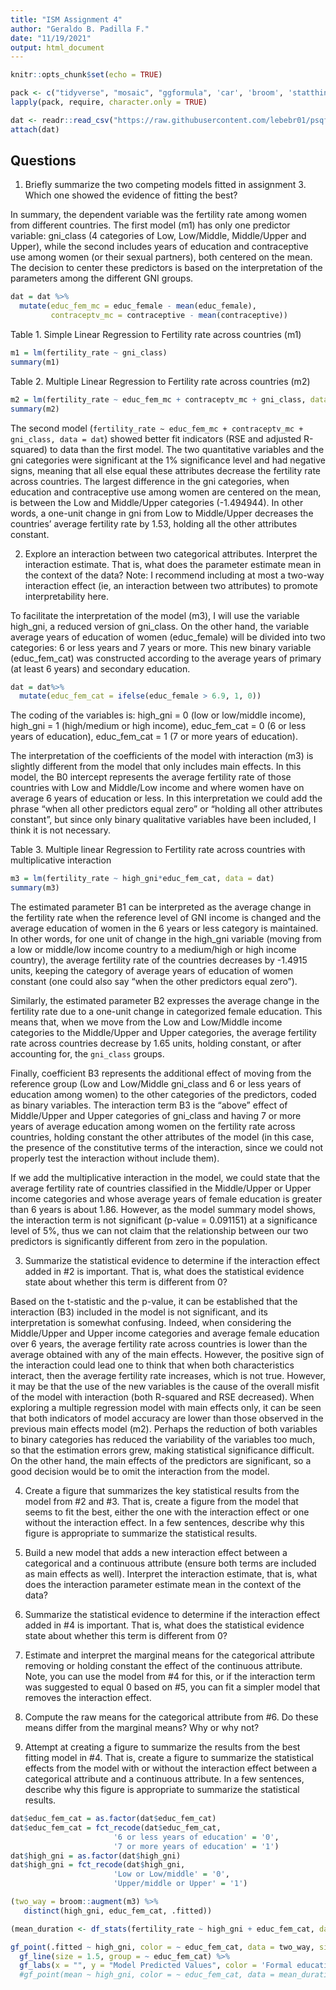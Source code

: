 ```yaml
---
title: "ISM Assignment 4"
author: "Geraldo B. Padilla F."
date: "11/19/2021"
output: html_document
---
```


```r
knitr::opts_chunk$set(echo = TRUE)
```

```r
pack <- c("tidyverse", "mosaic", "ggformula", 'car', 'broom', 'statthink', 'emmeans')
lapply(pack, require, character.only = TRUE)
```

```r
dat <- readr::read_csv("https://raw.githubusercontent.com/lebebr01/psqf_6243/main/data/fertility.csv")
attach(dat)
```

## Questions

1. Briefly summarize the two competing models fitted in assignment 3. Which one showed the evidence of fitting the best?

In summary, the dependent variable was the fertility rate among women from different countries. The first model (m1) has only one predictor variable: gni_class (4 categories of Low, Low/Middle, Middle/Upper and Upper), while the second includes years of education and contraceptive use among women (or their sexual partners), both centered on the mean. The decision to center these predictors is based on the interpretation of the parameters among the different GNI groups.

```r
dat = dat %>%
  mutate(educ_fem_mc = educ_female - mean(educ_female),
         contraceptv_mc = contraceptive - mean(contraceptive))
```

Table 1. Simple Linear Regression to Fertility rate across countries (m1)
```r
m1 = lm(fertility_rate ~ gni_class)
summary(m1)
```

Table 2. Multiple Linear Regression to Fertility rate across countries (m2)
```r
m2 = lm(fertility_rate ~ educ_fem_mc + contraceptv_mc + gni_class, data = dat)
summary(m2)
```

The second model (`fertility_rate ~ educ_fem_mc + contraceptv_mc + gni_class, data = dat`) showed better fit indicators (RSE and adjusted R-squared) to data than the first model. The two quantitative variables and the gni categories were significant at the 1% significance level and had negative signs, meaning that all else equal these attributes decrease the fertility rate across countries. The largest difference in the gni categories, when education and contraceptive use among women are centered on the mean, is between the Low and Middle/Upper categories (-1.494944). In other words, a one-unit change in gni from Low to Middle/Upper decreases the countries' average fertility rate by 1.53, holding all the other attributes constant.

2. Explore an interaction between two categorical attributes. Interpret the interaction estimate. That is, what does the parameter estimate mean in the context of the data? Note: I recommend including at most a two-way interaction effect (ie, an interaction between two attributes) to promote interpretability here.

To facilitate the interpretation of the model (m3), I will use the variable high_gni, a reduced version of gni_class. On the other hand, the variable average years of education of women (educ_female) will be divided into two categories: 6 or less years and 7 years or more. This new binary variable (educ_fem_cat) was constructed according to the average years of primary (at least 6 years) and secondary education.

```r
dat = dat%>%
  mutate(educ_fem_cat = ifelse(educ_female > 6.9, 1, 0))
```

The coding of the variables is:
high_gni = 0 (low or low/middle income),
high_gni = 1 (high/medium or high income),
educ_fem_cat = 0 (6 or less years of education),
educ_fem_cat = 1 (7 or more years of education).

The interpretation of the coefficients of the model with interaction (m3) is slightly different from the model that only includes main effects. In this model, the B0 intercept represents the average fertility rate of those countries with Low and Middle/Low income and where women have on average 6 years of education or less. In this interpretation we could add the phrase "when all other predictors equal zero" or "holding all other attributes constant", but since only binary qualitative variables have been included, I think it is not necessary.

Table 3. Multiple linear Regression to Fertility rate across countries with multiplicative interaction
```r
m3 = lm(fertility_rate ~ high_gni*educ_fem_cat, data = dat)
summary(m3)
```

The estimated parameter B1 can be interpreted as the average change in the fertility rate when the reference level of GNI income is changed and the average education of women in the 6 years or less category is maintained. In other words, for one unit of change in the high_gni variable (moving from a low or middle/low income country to a medium/high or high income country), the average fertility rate of the countries decreases by -1.4915 units, keeping the category of average years of education of women constant (one could also say "when the other predictors equal zero").

Similarly, the estimated parameter B2 expresses the average change in the fertility rate due to a one-unit change in categorized female education. This means that, when we move from the Low and Low/Middle income categories to the Middle/Upper and Upper categories, the average fertility rate across countries decrease by 1.65 units, holding constant, or after accounting for, the `gni_class` groups.

Finally, coefficient B3 represents the additional effect of moving from the reference group (Low and Low/Middle gni_class and 6 or less years of education among women) to the other categories of the predictors, coded as binary variables. The interaction term B3 is the "above" effect of Middle/Upper and Upper categories of gni_class and having 7 or more years of average education among women on the fertility rate across countries, holding constant the other attributes of the model  (in this case, the presence of the constitutive terms of the interaction, since we could not properly test the interaction without include them).

If we add the multiplicative interaction in the model, we could state that the average fertility rate of countries classified in the Middle/Upper or Upper income categories and whose average years of female education is greater than 6 years is about 1.86. However, as the model summary model shows, the interaction term is not significant (p-value = 0.091151) at a significance level of 5%, thus we can not claim that the relationship between our two predictors is significantly different from zero in the population.

3. Summarize the statistical evidence to determine if the interaction effect added in #2 is important. That is, what does the statistical evidence state about whether this term is different from 0?

Based on the t-statistic and the p-value, it can be established that the interaction (B3) included in the model is not significant, and its interpretation is somewhat confusing. Indeed, when considering the Middle/Upper and Upper income categories and average female education over 6 years, the average fertility rate across countries is lower than the average obtained with any of the main effects. However, the positive sign of the interaction could lead one to think that when both characteristics interact, then the average fertility rate increases, which is not true.
However, it may be that the use of the new variables is the cause of the overall misfit of the model with interaction (both R-squared and RSE decreased). When exploring a multiple regression model with main effects only, it can be seen that both indicators of model accuracy are lower than those observed in the previous main effects model (m2).
Perhaps the reduction of both variables to binary categories has reduced the variability of the variables too much, so that the estimation errors grew, making statistical significance difficult. On the other hand, the main effects of the predictors are significant, so a good decision would be to omit the interaction from the model.

4. Create a figure that summarizes the key statistical results from the model from #2 and #3. That is, create a figure from the model that seems to fit the best, either the one with the interaction effect or one without the interaction effect. In a few sentences, describe why this figure is appropriate to summarize the statistical results.

5. Build a new model that adds a new interaction effect between a categorical and a continuous attribute (ensure both terms are included as main effects as well). Interpret the interaction estimate, that is, what does the interaction parameter estimate mean in the context of the data?

6. Summarize the statistical evidence to determine if the interaction effect added in #4 is important. That is, what does the statistical evidence state about whether this term is different from 0?

7. Estimate and interpret the marginal means for the categorical attribute removing or holding constant the effect of the continuous attribute. Note, you can use the model from #4 for this, or if the interaction term was suggested to equal 0 based on #5, you can fit a simpler model that removes the interaction effect.

8. Compute the raw means for the categorical attribute from #6. Do these means differ from the marginal means? Why or why not?

9. Attempt at creating a figure to summarize the results from the best fitting model in #4. That is, create a figure to summarize the statistical effects from the model with or without the interaction effect between a categorical attribute and a continuous attribute. In a few sentences, describe why this figure is appropriate to summarize the statistical results.


```r
dat$educ_fem_cat = as.factor(dat$educ_fem_cat)
dat$educ_fem_cat = fct_recode(dat$educ_fem_cat,
                       '6 or less years of education' = '0',
                       '7 or more years of education' = '1')
dat$high_gni = as.factor(dat$high_gni)
dat$high_gni = fct_recode(dat$high_gni,
                       'Low or Low/middle' = '0',
                       'Upper/middle or Upper' = '1')
```


```r
(two_way = broom::augment(m3) %>%
   distinct(high_gni, educ_fem_cat, .fitted))
```

```r
(mean_duration <- df_stats(fertility_rate ~ high_gni + educ_fem_cat, data = dat, mean))
```

```r
gf_point(.fitted ~ high_gni, color = ~ educ_fem_cat, data = two_way, size = 5) %>%
  gf_line(size = 1.5, group = ~ educ_fem_cat) %>%
  gf_labs(x = "", y = "Model Predicted Values", color = 'Formal education for females') #%>%
  #gf_point(mean ~ high_gni, color = ~ educ_fem_cat, data = mean_duration, shape = 15, size = 5)
```



